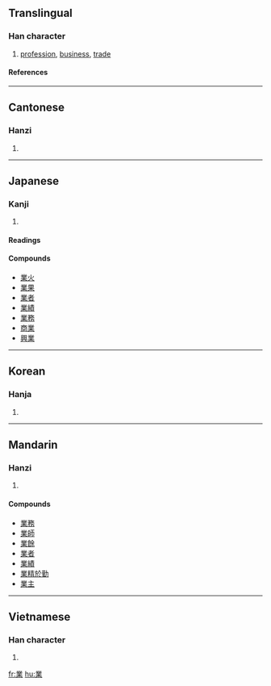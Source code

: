 {{see|业}}

==Translingual==
===Han character===
{{Han char|rn=75|rad=木|as=09|sn=13|four=3290<sub>4</sub>|canj=廿金廿木 (TCTD)}}
# [[profession]], [[business]], [[trade]]
====References====
{{Han ref|kx=0541.050|dkj=15170|dj=0928.140|hdz=21247.070|uh=696D|ud=26989|bh=B77E|bd=46974}}

----
==Cantonese==
===Hanzi===
{{yue-hanzi|jyut=|y=yip6}}
# {{defn|Cantonese}}

----
==Japanese==
===Kanji===
{{ja-kanji|grade=3|rs=木09}}
# {{defn|Japanese}} 
====Readings====
{{ja-readings|on=[[ぎょう]] (gyō), [[ごう]] (gō)|kun=[[わざ]] (waza), [[すでに]] (sudeni)}}

====Compounds====
*[[業火]]
*[[業果]]
*[[業者]]
*[[業績]]
*[[業務]]
*[[商業]]
*[[興業]]

----

==Korean==
===Hanja===
{{ko-hanja|hangeul=업|eumhun=|rv=eop|mr=ŏp|y=ep}}
# {{defn|Korean}}

----
==Mandarin==
===Hanzi===
{{cmn-hanzi|sim=业|pin=[[yè]] (ye4), [[zhū]] (zhu1)|wg=yeh<sup>4</sup>, chu<sup>1</sup>}}
# {{defn|Mandarin}}

====Compounds====
*[[業務]]
*[[業師]]
*[[業餘]]
*[[業者]]
*[[業績]]
*[[業精於勤]]
*[[業主]]

----
==Vietnamese==
===Han character===
{{vi-hantu|nghiệp}}
# {{defn|Vietnamese}}

[[fr:業]]
[[hu:業]]